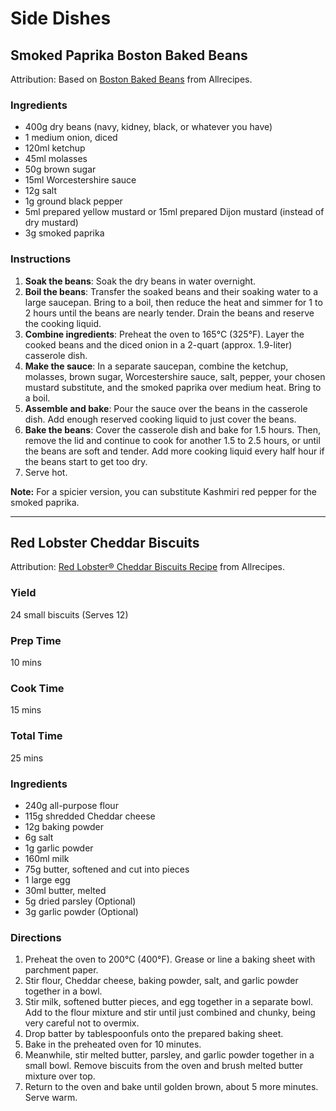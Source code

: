 # Side Dishes

## Smoked Paprika Boston Baked Beans

Attribution: Based on [Boston Baked Beans](https://www.allrecipes.com/recipe/18255/boston-baked-beans/) from Allrecipes.

### Ingredients

*   400g dry beans (navy, kidney, black, or whatever you have)
*   1 medium onion, diced
*   120ml ketchup
*   45ml molasses
*   50g brown sugar
*   15ml Worcestershire sauce
*   12g salt
*   1g ground black pepper
*   5ml prepared yellow mustard or 15ml prepared Dijon mustard (instead of dry mustard)
*   3g smoked paprika

### Instructions

1.  **Soak the beans**: Soak the dry beans in water overnight.
2.  **Boil the beans**: Transfer the soaked beans and their soaking water to a large saucepan. Bring to a boil, then reduce the heat and simmer for 1 to 2 hours until the beans are nearly tender. Drain the beans and reserve the cooking liquid.
3.  **Combine ingredients**: Preheat the oven to 165°C (325°F). Layer the cooked beans and the diced onion in a 2-quart (approx. 1.9-liter) casserole dish.
4.  **Make the sauce**: In a separate saucepan, combine the ketchup, molasses, brown sugar, Worcestershire sauce, salt, pepper, your chosen mustard substitute, and the smoked paprika over medium heat. Bring to a boil.
5.  **Assemble and bake**: Pour the sauce over the beans in the casserole dish. Add enough reserved cooking liquid to just cover the beans.
6.  **Bake the beans**: Cover the casserole dish and bake for 1.5 hours. Then, remove the lid and continue to cook for another 1.5 to 2.5 hours, or until the beans are soft and tender. Add more cooking liquid every half hour if the beans start to get too dry.
7.  Serve hot.

**Note:** For a spicier version, you can substitute Kashmiri red pepper for the smoked paprika.

---

## Red Lobster Cheddar Biscuits

Attribution: [Red Lobster® Cheddar Biscuits Recipe](https://www.allrecipes.com/recipe/260622/red-lobster-cheddar-biscuits/) from Allrecipes.

### Yield

24 small biscuits (Serves 12)

### Prep Time

10 mins

### Cook Time

15 mins

### Total Time

25 mins

### Ingredients

*   240g all-purpose flour
*   115g shredded Cheddar cheese
*   12g baking powder
*   6g salt
*   1g garlic powder
*   160ml milk
*   75g butter, softened and cut into pieces
*   1 large egg
*   30ml butter, melted
*   5g dried parsley (Optional)
*   3g garlic powder (Optional)

### Directions

1.  Preheat the oven to 200°C (400°F). Grease or line a baking sheet with parchment paper.
2.  Stir flour, Cheddar cheese, baking powder, salt, and garlic powder together in a bowl.
3.  Stir milk, softened butter pieces, and egg together in a separate bowl. Add to the flour mixture and stir until just combined and chunky, being very careful not to overmix.
4.  Drop batter by tablespoonfuls onto the prepared baking sheet.
5.  Bake in the preheated oven for 10 minutes.
6.  Meanwhile, stir melted butter, parsley, and garlic powder together in a small bowl. Remove biscuits from the oven and brush melted butter mixture over top.
7.  Return to the oven and bake until golden brown, about 5 more minutes. Serve warm.
